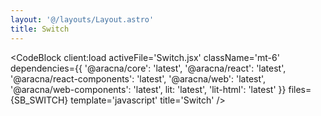```yaml
---
layout: '@/layouts/Layout.astro'
title: Switch
---
```



<SwitchComponentBlock client:load />

<CodeBlock
  client:load
  activeFile='Switch.jsx'
  className='mt-6'
  dependencies={{
    '@aracna/core': 'latest',
    '@aracna/react': 'latest',
    '@aracna/react-components': 'latest',
    '@aracna/web': 'latest',
    '@aracna/web-components': 'latest',
    lit: 'latest',
    'lit-html': 'latest'
  }}
  files={SB_SWITCH}
  template='javascript'
  title='Switch'
/>
